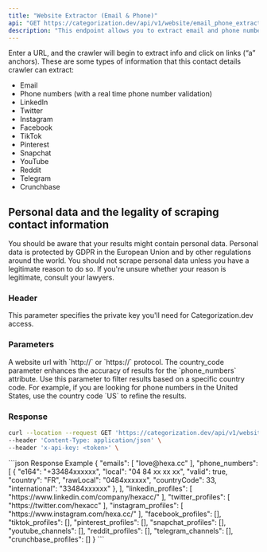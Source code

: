 ```yaml
---
title: "Website Extractor (Email & Phone)"
api: "GET https://categorization.dev/api/v1/website/email_phone_extractor"
description: "This endpoint allows you to extract email and phone number from a website."
---
```


Enter a URL, and the crawler will begin to extract info and click on links (“a” anchors). These are some types of information that this contact details crawler can extract:

- Email
- Phone numbers (with a real time phone number validation)
- LinkedIn
- Twitter
- Instagram
- Facebook
- TikTok
- Pinterest
- Snapchat
- YouTube
- Reddit
- Telegram
- Crunchbase

## Personal data and the legality of scraping contact information

You should be aware that your results might contain personal data. Personal data is protected by GDPR in the European Union and by other regulations around the world. You should not scrape personal data unless you have a legitimate reason to do so. If you're unsure whether your reason is legitimate, consult your lawyers.

### Header

<ParamField header="x-api-key" type="string" required={true}>
    This parameter specifies the private key you'll need for Categorization.dev access.
</ParamField>

### Parameters

<ParamField query="query" type="string" optional={false} placeholder="https://www.hexa.cc">
    A website url with `http://` or `https://` protocol.
</ParamField>

<ParamField query="country_code" type="string" optional={true} placeholder="FR">
    The country_code parameter enhances the accuracy of results for the `phone_numbers` attribute.
    Use this parameter to filter results based on a specific country code.
    For example, if you are looking for phone numbers in the United States, use the country code `US` to refine the results.
</ParamField>

### Response

<RequestExample>

```bash Request Example
curl --location --request GET 'https://categorization.dev/api/v1/website/email_phone_extractor?query=https://www.hexa.cc' \
--header 'Content-Type: application/json' \
--header 'x-api-key: <token>' \
```

</RequestExample>

<ResponseExample>
```json Response Example
{
    "emails": [
        "love@hexa.cc"
    ],
    "phone_numbers": [
        {
            "e164": "+33484xxxxxx",
            "local": "04 84 xx xx xx",
            "valid": true,
            "country": "FR",
            "rawLocal": "0484xxxxxx",
            "countryCode": 33,
            "international": "33484xxxxxx"
        },
    ],
    "linkedin_profiles": [
        "https://www.linkedin.com/company/hexacc/"
    ],
    "twitter_profiles": [
        "https://twitter.com/hexacc"
    ],
    "instagram_profiles": [
        "https://www.instagram.com/hexa.cc/"
    ],
    "facebook_profiles": [],
    "tiktok_profiles": [],
    "pinterest_profiles": [],
    "snapchat_profiles": [],
    "youtube_channels": [],
    "reddit_profiles": [],
    "telegram_channels": [],
    "crunchbase_profiles": []
}
```
</ResponseExample>
